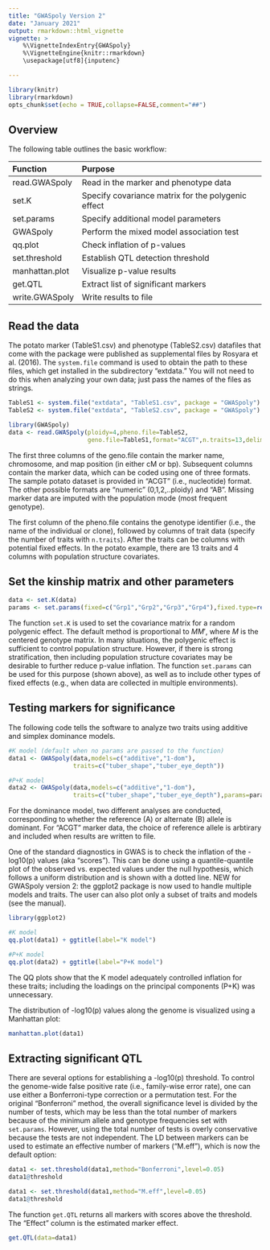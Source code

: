 ```yaml
---
title: "GWASpoly Version 2"
date: "January 2021"
output: rmarkdown::html_vignette
vignette: >
    %\VignetteIndexEntry{GWASpoly}
    %\VignetteEngine{knitr::rmarkdown}
    \usepackage[utf8]{inputenc}

---
```


```r
library(knitr)
library(rmarkdown)
opts_chunk$set(echo = TRUE,collapse=FALSE,comment="##")
```

## Overview
The following table outlines the basic workflow:

| Function      | Purpose     |
|:--------------|:------------|
|read.GWASpoly|Read in the marker and phenotype data|
|set.K|Specify covariance matrix for the polygenic effect|
|set.params|Specify additional model parameters|
|GWASpoly|Perform the mixed model association test|
|qq.plot|Check inflation of p-values|
|set.threshold|Establish QTL detection threshold|
|manhattan.plot|Visualize p-value results|
|get.QTL|Extract list of significant markers|
|write.GWASpoly|Write results to file|

## Read the data
The potato marker (TableS1.csv) and phenotype (TableS2.csv) datafiles that come with the package were published as supplemental files by Rosyara et al. (2016). The `system.file` command is used to obtain the path to these files, which get installed in the subdirectory "extdata." You will not need to do this when analyzing your own data; just pass the names of the files as strings.
```r
TableS1 <- system.file("extdata", "TableS1.csv", package = "GWASpoly")
TableS2 <- system.file("extdata", "TableS2.csv", package = "GWASpoly")

library(GWASpoly)
data <- read.GWASpoly(ploidy=4,pheno.file=TableS2,
                      geno.file=TableS1,format="ACGT",n.traits=13,delim=",")
```
The first three columns of the geno.file contain the marker name, chromosome, and map position (in either cM or bp). Subsequent columns contain the marker data, which can be coded using one of three formats. The sample potato dataset is provided in "ACGT" (i.e., nucleotide) format. The other possible formats are "numeric" (0,1,2,..ploidy) and "AB". Missing marker data are imputed with the population mode (most frequent genotype).

The first column of the pheno.file contains the genotype identifier (i.e., the name of the individual or clone), followed by columns of trait data (specify the number of traits with `n.traits`). After the traits can be columns with potential fixed effects. In the potato example, there are 13 traits and 4 columns with population structure covariates.

## Set the kinship matrix and other parameters
```r
data <- set.K(data)
params <- set.params(fixed=c("Grp1","Grp2","Grp3","Grp4"),fixed.type=rep("numeric",4))
```
The function `set.K` is used to set the covariance matrix for a random polygenic effect. The default method is proportional to $MM'$, where $M$ is the centered genotype matrix. In many situations, the polygenic effect is sufficient to control population structure. However, if there is strong stratification, then including population structure covariates may be desirable to further reduce p-value inflation. The function `set.params` can be used for this purpose (shown above), as well as to include other types of fixed effects (e.g., when data are collected in multiple environments).

## Testing markers for significance
The following code tells the software to analyze two traits using additive and simplex dominance models. 
```r
#K model (default when no params are passed to the function)
data1 <- GWASpoly(data,models=c("additive","1-dom"),
                  traits=c("tuber_shape","tuber_eye_depth"))

#P+K model
data2 <- GWASpoly(data,models=c("additive","1-dom"),
                  traits=c("tuber_shape","tuber_eye_depth"),params=params)
```
For the dominance model, two different analyses are conducted, corresponding to whether the reference (A) or alternate (B) allele is dominant. For "ACGT" marker data, the choice of reference allele is arbtirary and included when results are written to file. 

One of the standard diagnostics in GWAS is to check the inflation of the -log10(p) values (aka "scores"). This can be done using a quantile-quantile plot of the observed vs. expected values under the null hypothesis, which follows a uniform distribution and is shown with a dotted line. NEW for GWASpoly version 2: the ggplot2 package is now used to handle multiple models and traits. The user can also plot only a subset of traits and models (see the manual). 
```r
library(ggplot2)

#K model
qq.plot(data1) + ggtitle(label="K model")

#P+K model
qq.plot(data2) + ggtitle(label="P+K model")
```

The QQ plots show that the K model adequately controlled inflation for these traits; including the loadings on the principal components (P+K) was unnecessary. 

The distribution of -log10(p) values along the genome is visualized using a Manhattan plot:
```r
manhattan.plot(data1)
```

## Extracting significant QTL
There are several options for establishing a -log10(p) threshold. To control the genome-wide false positive rate (i.e., family-wise error rate), one can use either a Bonferroni-type correction or a permutation test. For the original "Bonferroni" method, the overall significance level is divided by the number of tests, which may be less than the total number of markers because of the minimum allele and genotype frequencies set with `set.params`. However, using the total number of tests is overly conservative because the tests are not independent. The LD between markers can be used to estimate an effective number of markers ("M.eff"), which is now the default option: 
```r
data1 <- set.threshold(data1,method="Bonferroni",level=0.05)
data1@threshold

data1 <- set.threshold(data1,method="M.eff",level=0.05)
data1@threshold
```
The function `get.QTL` returns all markers with scores above the threshold. The "Effect" column is the estimated marker effect. 
```r
get.QTL(data=data1)
```



